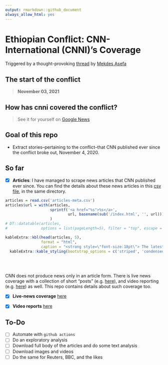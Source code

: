```yaml
---
output: rmarkdown::github_document
always_allow_html: yes
---
```


# **Ethiopian Conflict: CNN-International (CNNI)'s Coverage**

Triggered by a thought-provoking [thread](https://twitter.com/mekdes_asefa/status/1439266110679965708) by [Mekdes Asefa](https://twitter.com/mekdes_asefa)

## The start of the conflict
> **November 03, 2021** 

## How has cnni covered the conflict? 

> See it for yourself on [Google News](https://google.com/search?q=site:https://cnn.com+after:2020-11-02+"Ethiopia"+AND+"Tigray"+-"Covid"+-"Nile"+&tbm=nws+&lr=lang_en+tbs=sbd:1+)

## Goal of this repo

* Extract stories--pertaining to the conflict--that CNN published ever since the conflict broke out, November 4, 2020. 

## So far

- [x] **Articles**: 
    I have managed to scrape news articles that CNN published ever since. You can find the details about these news articles in this [csv file](articles-meta.csv), in the same directory. 

```r
articles = read.csv('articles-meta.csv')
articles$url = with(articles, 
                    sprintf('<a href="%s">%s</a>', 
                            url, basename(sub('/index.html', '', url)))
                    )
# DT::datatable(articles, 
#               options = list(pageLength=5), filter = "top", escape = F) 

kableExtra::kbl(head(articles, 5), 
                format = "html",
                caption = "<strong style=\"font-size:18pt\"> The latest 5 articles </strong>", booktabs=T, escape = F) |> 
  kableExtra::kable_styling(bootstrap_options = c('striped', 'condensed'))
```


<br> <br>

CNN does not produce news only in an article form. There is live news coverage with a collection of short "posts" (e.g. [here](https://edition.cnn.com/africa/live-news/ethiopia-conflict-updates-11-5-intl/index.html)), and video reporting (e.g. [here](https://edition.cnn.com/videos/world/2021/06/13/ethiopia-famine-thousands-facing-starvation-busari-lklv-nr-intl-vpx.cnn)) as well. This repo contains details about such coverage too. 

- [x] **Live-news coverage** [here](live-news-articles.csv)

- [x] **Video reports** [here](video-reports.csv)


## To-Do

- [ ] Automate with `github actions`
- [ ] Do an exploratory analysis
- [ ] Download full body of the articles and do some text analysis
- [ ] Download images and videos
- [ ] Do the same for Reuters, BBC, and the likes




